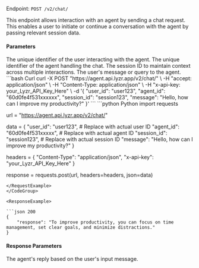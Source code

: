 Endpoint: `POST /v2/chat/`

This endpoint allows interaction with an agent by sending a chat request. This enables a user to initiate or continue a conversation with the agent by passing relevant session data.

#### Parameters

<ParamField path="user_id " type="string" required>
  The unique identifier of the user interacting with the agent.
</ParamField>
<ParamField path="agent_id " type="string" required>
  The unique identifier of the agent handling the chat.
</ParamField>
<ParamField path="session_id " type="string" required>
  The session ID to maintain context across multiple interactions.
</ParamField>
<ParamField path="message " type="string" required>
  The user's message or query to the agent.
</ParamField>

<CodeGroup>
<RequestExample>
```bash Curl
curl -X POST "https://agent.api.lyzr.app/v2/chat/" \
     -H "accept: application/json" \
     -H "Content-Type: application/json" \
     -H "x-api-key: your_Lyzr_API_Key_Here" \
     -d '{
           "user_id": "user123",
           "agent_id": "60d0fe4f531xxxxxx",
           "session_id": "session123",
           "message": "Hello, how can I improve my productivity?"
         }'
```
```python Python
import requests

url = "https://agent.api.lyzr.app/v2/chat/"

data = {
    "user_id": "user123",  # Replace with actual user ID
    "agent_id": "60d0fe4f531xxxxx",  # Replace with actual agent ID
    "session_id": "session123",  # Replace with actual session ID
    "message": "Hello, how can I improve my productivity?"
}

headers = {
    "Content-Type": "application/json",
    "x-api-key": "your_Lyzr_API_Key_Here"
}

response = requests.post(url, headers=headers, json=data)
```
</RequestExample>
</CodeGroup>

<ResponseExample>

```json 200
{
    "response": "To improve productivity, you can focus on time management, set clear goals, and minimize distractions."
}
```

</ResponseExample>

#### Response Parameters
<ParamField path="response" type="string">
  The agent's reply based on the user's input message.
</ParamField>